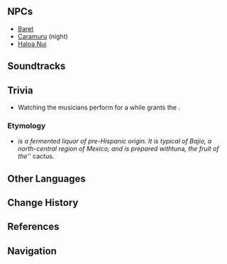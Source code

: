 {{Stub|Soundtrack}}
{{Location Infobox
|image        = <gallery>
Colomche Plaza.png|In-game
Point of Interest Colomche Plaza Map Location.png|Map
</gallery>
|type         = Point of Interest
|map_level    = 
|poi          = 
|subarea      = "People of the Springs"
|area         = Toyac Springs
|subregion    = 
|region       = Natlan
}}
{{Location Intro|description=<p>{{If Self|Colomche Plaza|It|Colomche Plaza}} is an open space where musicians and street artists perform. It is a popular spot for both tourists and locals.</p>}}
<!--
==Quests==
{{Quests by Category List|Colomche Plaza Quests|heo=1}}
-->
==NPCs==
* [[Baret]]
* [[Caramuru]] (night)
* [[Haloa Nui]]
<!--
==Interactables==
===Interactable Name===
{{Dialogue Start}}
:''':''' {{tx}}
{{Dialogue End}}

==Descriptions==
{{Description|}}
-->
==Soundtracks==
{{Soundtracks by Category Table|type=location}}
<!--
==Lore==

==Gallery==
<gallery>

</gallery>
-->
==Trivia==
* Watching the musicians perform for a while grants the {{Achievement|Whisper of the Heart}}.
===Etymology===
* ''{{w|Colonche}} is a fermented liquor of pre-Hispanic origin. It is typical of Bajio, a north-central region of Mexico; and is prepared with ''tuna'', the fruit of the ''{{w|nopal}}'' cactus.

==Other Languages==
{{Other Languages
|en       = Colomche Plaza
|zhs      = 科隆切广场
|zhs_rm   = Kēlóngqiè Guǎngchǎng
|zht      = 科隆切廣場
|zht_rm   = Kēlóngqiè Guǎngchǎng
|zh_tl    = 
|ja       = コロンチェ広場
|ja_rm    = Koronche Hiroba
|ja_tl    = 
|ko       = 콜론치 광장
|ko_tl    = 
|es       = Plaza Colonche
|es_tl    = Colonche Plaza
|fr       = Place Colomche
|fr_tl    = Colomche Plaza
|ru       = Площадь Коломче
|ru_tl    = 
|th       = จัตุรัส Colomche
|th_rm    = Chatturat Colomche
|th_tl    = 
|vi       = Quảng Trường Colomche
|vi_tl    = Colomche Plaza
|de       = Colomche-Platz
|de_tl    = 
|id       = Plaza Colomche
|id_tl    = Colomche Plaza
|pt       = Praça Colomche
|pt_tl    = 
|tr       = Colomche Meydanı
|tr_tl    = 
|it       = Piazza Colomche
|it_tl    = 
}}

==Change History==
{{Change History|5.0}}

==References==
{{Reflist}}

==Navigation==
{{PoI Navbox|Natlan}}